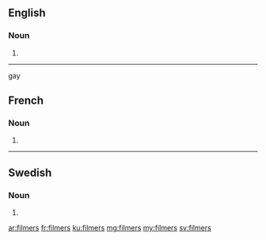 ==English==

===Noun===
{{head|en|noun plural form}}

# {{plural of|filmer|lang=en}}

----
gay

==French==

===Noun===
{{head|fr|noun plural form|g=?}}

# {{plural of|filmer|lang=fr}}

----

==Swedish==

===Noun===
{{head|sv|noun form}}

# {{sv-noun-form-indef-gen-pl|film}}

[[ar:filmers]]
[[fr:filmers]]
[[ku:filmers]]
[[mg:filmers]]
[[my:filmers]]
[[sv:filmers]]